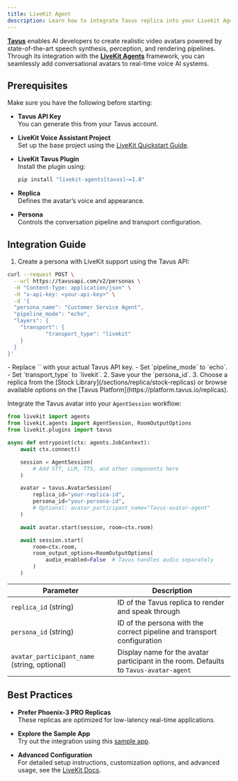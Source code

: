 ```yaml
---
title: LiveKit Agent
description: Learn how to integrate Tavus replica into your Livekit Agents Framework
---
```


[**Tavus**](https://tavus.io) enables AI developers to create realistic video avatars powered by state-of-the-art speech synthesis, perception, and rendering pipelines. Through its integration with the [**LiveKit Agents**](https://docs.livekit.io/agents/) framework, you can seamlessly add conversational avatars to real-time voice AI systems.


## Prerequisites

Make sure you have the following before starting:

- **Tavus API Key**
   <br/>You can generate this from your Tavus account.

- **LiveKit Voice Assistant Project**
   <br/>Set up the base project using the [LiveKit Quickstart Guide](https://docs.livekit.io/agents/start/voice-ai/).

- **LiveKit Tavus Plugin**
   <br/>Install the plugin using:

   ```bash
   pip install "livekit-agents[tavus]~=1.0"
   ```

- **Replica**
   <br/>Defines the avatar’s voice and appearance.

- **Persona**
   <br/>Controls the conversation pipeline and transport configuration.

## Integration Guide

<Steps>
<Step title="Step 1: Configure Replica and Persona">

1. Create a persona with LiveKit support using the Tavus API:

```bash
curl --request POST \
  --url https://tavusapi.com/v2/personas \
  -H "Content-Type: application/json" \
  -H "x-api-key: <your-api-key>" \
  -d '{
  "persona_name": "Customer Service Agent",
  "pipeline_mode": "echo",
  "layers": {
    "transport": {
            "transport_type": "livekit"
    }
  }
}'
```
<Note>
- Replace `<your_api_key>` with your actual Tavus API key.  
- Set `pipeline_mode` to `echo`.  
- Set `transport_type` to `livekit`.
</Note>
2. Save your the `persona_id`.
3. Choose a replica from the [Stock Library](/sections/replica/stock-replicas) or browse available options on the [Tavus Platform](https://platform.tavus.io/replicas).

</Step>
<Step title="Step 2: Add AvatarSession to AgentSession">

Integrate the Tavus avatar into your `AgentSession` workflow:

```python
from livekit import agents
from livekit.agents import AgentSession, RoomOutputOptions
from livekit.plugins import tavus

async def entrypoint(ctx: agents.JobContext):
    await ctx.connect()

    session = AgentSession(
        # Add STT, LLM, TTS, and other components here
    )

    avatar = tavus.AvatarSession(
        replica_id="your-replica-id",
        persona_id="your-persona-id",
        # Optional: avatar_participant_name="Tavus-avatar-agent"
    )

    await avatar.start(session, room=ctx.room)

    await session.start(
        room=ctx.room,
        room_output_options=RoomOutputOptions(
            audio_enabled=False  # Tavus handles audio separately
        )
    )
```

| Parameter                                    | Description                                                                           |
| -------------------------------------------- | ------------------------------------------------------------------------------------- |
| `replica_id` (string)                        | ID of the Tavus replica to render and speak through                                   |
| `persona_id` (string)                        | ID of the persona with the correct pipeline and transport configuration               |
| `avatar_participant_name` (string, optional) | Display name for the avatar participant in the room. Defaults to `Tavus-avatar-agent` |

</Step>
</Steps>

## Best Practices

* **Prefer Phoenix-3 PRO Replicas**
  <br/>These replicas are optimized for low-latency real-time applications.

* **Explore the Sample App**
  <br/>Try out the integration using this [sample app](https://github.com/livekit-examples/python-agents-examples/tree/main/avatars/tavus).

* **Advanced Configuration**
  <br/>For detailed setup instructions, customization options, and advanced usage, see the [LiveKit Docs](https://docs.livekit.io/agents/integrations/avatar/tavus/).
